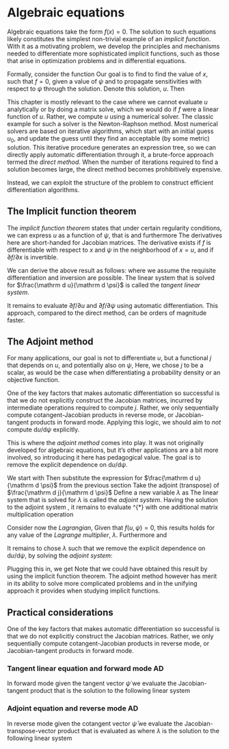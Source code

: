 # Algebraic equations

Algebraic equations take the form $f(x) = 0$.
The solution to such equations likely constitutes the simplest non-trivial example
of an _implicit function_. With it as a motivating problem, we
develop the principles and mechanisms needed to differentiate more sophisticated
implicit functions, such as those that arise in optimization problems
and in differential equations.

Formally, consider the function
\begin{eqnarray*}
  f: & \mathbb R^n \times \mathbb R^p \rightarrow \mathbb R^n \\
     & (x, \psi) \mapsto f(x, \psi)
\end{eqnarray*}
Our goal is to find to find the value of $x$, such that $f = 0$,
given a value of $\psi$ and to propagate sensitivities with respect to $\psi$
through the solution.
Denote this solution, $u$.
Then
\begin{equation*}
  f(u, \psi) = 0
\end{equation*}

This chapter is mostly relevant to the case where we cannot evaluate $u$ analytically
or by doing a matrix solve, which we would do if $f$ were a linear function of $u$.
Rather, we compute $u$ using a numerical solver.
The classic example for such a solver is the Newton-Raphson method.
Most numerical solvers are based on iterative algorithms, 
which start with an initial guess $u_0$, and update the guess until they find an
acceptable (by some metric) solution.
This iterative procedure generates an expression tree,
so we can directly apply automatic differentiation through it,
a brute-force approach termed the _direct method_.
When the number of iterations required to find a solution becomes large,
the direct method becomes prohibitively expensive.

Instead, we can exploit the structure of the problem to construct efficient
differentiation algorithms.


## The Implicit function theorem

The _implicit function theorem_ states that under certain regularity conditions,
we can express $u$ as a function of $\psi$, that is
\begin{eqnarray*}
  u: & \mathbb R^p \rightarrow \mathbb R^n \\
     & \psi \mapsto u(\psi)
\end{eqnarray*}
and furthermore
\begin{equation*}
  \frac{\mathrm d u}{\mathrm d \psi} 
    = - \left [ \frac{\partial f}{\partial u} \right]^{-1} \frac{\partial f}{\partial \psi} 
\end{equation*}
The derivatives here are short-handed for Jacobian matrices.
The derivative exists if $f$ is differentiable with respect to $x$ and $\psi$
in the neighborhood of $x = u$, and if $\partial f / \partial x$ is invertible.

We can derive the above result as follows:
\begin{align*}
  & f(u, \psi) = 0  \\
  \implies & \frac{\mathrm d f}{\mathrm d \psi}(u, \psi) = \frac{\mathrm d f}{\mathrm d \psi} 0 \\
  \iff & \frac{\partial f}{\partial \psi} \frac{\mathrm d \psi}{\mathrm d \psi}
    + \frac{\partial f}{\partial u}\frac{\mathrm d u}{\mathrm d \psi} = 0 \\
  \iff & \frac{\partial f}{\partial u}\frac{\mathrm d u}{\mathrm d \psi} 
    = - \frac{\partial f}{\partial \psi}  \\
  \iff & \frac{\mathrm d u}{\mathrm d \psi} = - \left [\frac{\partial f}{\partial u} \right]^{-1}
    \frac{\partial f}{\partial \psi}
\end{align*}
where we assume the requisite differentiation and inversion are possible.
The linear system that is solved for $\frac{\mathrm d u}{\mathrm d \psi}$ is called the _tangent linear system_.

It remains to evaluate $\partial f / \partial u$ and $\partial f / \partial \psi$
using automatic differentiation.
This approach, compared to the direct method, can be orders of magnitude faster.


## The Adjoint method

For many applications, our goal is not to differentiate $u$, but a functional $j$
that depends on $u$, and potentially also on $\psi$,
\begin{eqnarray*}
  j : & \mathbb R^n \times \mathbb R^p \to \mathbb R \\
      & (u, \psi) \mapsto j(u, \psi)
\end{eqnarray*}
Here, we chose $j$ to be a scalar, as would be the case when differentiating
a probability density or an objective function.

One of the key factors that makes automatic differentiation so successful
is that we do not explicitly construct the Jacobian matrices, incurred by intermediate operations
required to compute $j$.
Rather, we only sequentially compute cotangent-Jacobian products in reverse mode,
or Jacobian-tangent products in forward mode.
Applying this logic, we should aim to _not_ compute $\mathrm d u / \mathrm d \psi$ explicitly.

This is where the _adjoint method_ comes into play. It was not originally developed
for algebraic equations, but it's other applications are a bit more involved,
so introducing it here has pedagogical value.
The goal is to remove the explicit dependence on $\mathrm d u / \mathrm d \psi$.

We start with
\begin{equation*}
  \frac{\mathrm d j}{\mathrm d \psi} = \frac{\partial j}{\partial u} \frac{\mathrm d u}{\mathrm d \psi}
  + \frac{\partial j}{\partial \psi}.
\end{equation*}
Then substitute the expression for $\frac{\mathrm d u}{\mathrm d \psi}$ from the previous section
\begin{equation*}
  \frac{\mathrm d j}{\mathrm d \psi} = - \frac{\partial j}{\partial u} \frac{\partial f}{\partial u}^{-1}
    \frac{\partial f}{\partial \psi}
  + \frac{\partial j}{\partial \psi}.
\end{equation*}
Take the adjoint (transpose) of $\frac{\mathrm d j}{\mathrm d \psi}$
\begin{equation*}
  \frac{\mathrm d j}{\mathrm d \psi}^{*} = - \frac{\partial f}{\partial \psi}^{*} \frac{\partial f}{\partial u}^{-*}
    \frac{\partial j}{\partial u}^{*}
  + \frac{\partial j}{\partial \psi}^{*}.
\end{equation*}
Define a new variable $\lambda$ as
\begin{equation*}
  \lambda = \frac{\partial f}{\partial u}^{-*} \frac{\partial j}{\partial u}^{*}.
\end{equation*}
The linear system that is solved for $\lambda$ is called the _adjoint system_.
Having the solution to the adjoint system \lambda, it remains to evaluate \frac{\mathrm d j}{\mathrm d \psi}^{*}
with one additional matrix multiplication operation
\begin{equation*}
  \frac{\mathrm d j}{\mathrm d \psi}^{*} = - \frac{\partial f}{\partial \psi}^{*} \lambda
  + \frac{\partial j}{\partial \psi}^{*}.
\end{equation*}

Consider now the _Lagrangian_,
\begin{equation*}
  \mathcal L(u, \psi) = j(u, \psi) + \lambda^T f(u, \psi)
\end{equation*}
Given that $f(u, \psi) = 0$, this results holds for any value of the
 _Lagrange multiplier_, $\lambda$.
Furthermore
\begin{equation*}
  \frac{\mathrm d j}{\mathrm d \psi} = \frac{\mathrm d \mathcal L}{\mathrm d \psi}
\end{equation*}
and
\begin{eqnarray*}
  \frac{\mathrm d \mathcal L}{\mathrm d \psi} & = \frac{\partial j}{\partial \psi} 
    + \frac{\partial j}{\partial u} \frac{\mathrm d u}{\mathrm d \psi}
    + \lambda^T \frac{\mathrm d f}{\mathrm d \psi}(u, \psi) \\
    & = \frac{\partial j}{\partial \psi} 
    + \frac{\partial j}{\partial u} \frac{\mathrm d u}{\mathrm d \psi}
    + \lambda^T \left (\frac{\partial f}{\partial \psi} 
    \frac{\partial f}{\partial u}\frac{\mathrm d u}{\mathrm d \psi} \right)
\end{eqnarray*}

It remains to chose $\lambda$ such that we remove the explicit dependence
on $\mathrm d u / \mathrm d \psi$, by solving the _adjoint system_:
\begin{eqnarray*}
   & \frac{\partial j}{\partial u} \frac{\mathrm d u}{\mathrm d \psi}
   + \lambda^T  \frac{\partial f}{\partial u} \frac{\mathrm d u}{\mathrm d \psi} = 0 \\
   \iff  & \lambda^T  \frac{\partial f}{\partial u} \frac{\mathrm d u}{\mathrm d \psi} 
   = - \frac{\partial j}{\partial u} \frac{\mathrm d u}{\mathrm d \psi} \\
   \impliedby & \lambda^T  \frac{\partial f}{\partial u} = - \frac{\partial j}{\partial u} \\
   \impliedby & \lambda^T = - \frac{\partial j}{\partial u} \left [  \frac{\partial f}{\partial u} \right ]^{-1}
\end{eqnarray*}

Plugging this in, we get
\begin{eqnarray*}
    \frac{\mathrm d}{\mathrm d \psi} j(u, \psi) = \frac{\partial j}{\partial \psi}
    - \frac{\partial j}{\partial u} \left [ \frac{\partial f}{\partial u} \right ]^{-1} \frac{\partial f}{\partial \psi} 
\end{eqnarray*}
Note that we could have obtained this result by using the implicit function theorem.
The adjoint method however has merit in its ability to solve more complicated problems
and in the unifying approach it provides when studying implicit functions.

## Practical considerations

One of the key factors that makes automatic differentiation so successful
is that we do not explicitly construct the Jacobian matrices.
Rather, we only sequentially compute cotangent-Jacobian products in reverse mode,
or Jacobian-tangent products in forward mode.

### Tangent linear equation and forward mode AD

In forward mode given the tangent vector $\dot{\psi}$ we evaluate the Jacobian-tangent product
\begin{equation*}
  (\psi, \dot{\psi}) \mapsto \frac{\mathrm d u(\psi)}{\mathrm d \psi} \dot{\psi},
\end{equation*}
that is the solution to the following linear system
\begin{equation*}
  \frac{\partial f}{\partial u} \left(\frac{\mathrm d u(\psi)}{\mathrm d \psi} \dot{\psi} \right) =
  - \frac{\partial f}{\partial \psi} \cdot \dot{\psi}.
\end{equation*}

### Adjoint equation and reverse mode AD

In reverse mode given the cotangent vector $\bar{\psi}$ we evaluate the Jacobian-transpose-vector product
\begin{equation*}
  (\psi, \bar{\psi}) \mapsto \frac{\mathrm d u(\psi)}{\mathrm d \psi}^{*} \bar{\psi},
\end{equation*}
that is evaluated as
\begin{equation*}
  \frac{\mathrm d u(\psi)}{\mathrm d \psi}^{*} \bar{\psi} = - \frac{\partial f}{\partial \psi}^{*} \cdot \lambda,
\end{equation*}
where $\lambda$ is the solution to the following linear system
\begin{equation*}
  \frac{\partial f}{\partial u}^{*} \lambda = \bar{\psi}.
\end{equation*}

